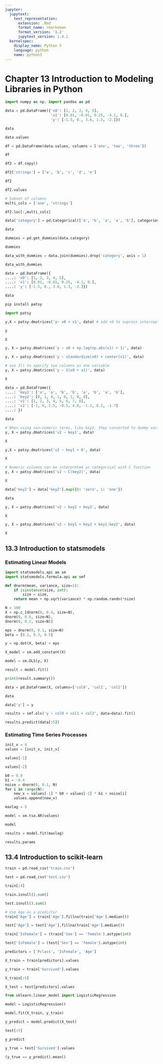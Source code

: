 ```yaml
---
jupyter:
  jupytext:
    text_representation:
      extension: .Rmd
      format_name: rmarkdown
      format_version: '1.2'
      jupytext_version: 1.4.1
  kernelspec:
    display_name: Python 3
    language: python
    name: python3
---
```


# Chapter 13 Introduction to Modeling Libraries in Python

```python
import numpy as np; import pandas as pd
```

```python
data = pd.DataFrame({'x0': [1, 2, 3, 4, 5],
                     'x1': [0.01, -0.01, 0.25, -4.1, 0.],
                     'y': [-1.5, 0., 3.6, 1.3, -2.]})
```

```python
data
```

```python
data.values
```

```python
df = pd.DataFrame(data.values, columns = ['one', 'two', 'three'])
```

```python
df
```

```python
df2 = df.copy()
```

```python
df2['strings'] = ['a', 'b', 'c', 'd', 'e']
```

```python
df2
```

```python
df2.values
```

```python
# Subset of columns
multi_cols = ['one', 'strings']
```

```python
df2.loc[:,multi_cols]
```

```python
data['category'] = pd.Categorical(['a', 'b', 'a', 'a', 'b'], categories = ['a', 'b'])
```

```python
data
```

```python
dummies = pd.get_dummies(data.category)
```

```python
dummies
```

```python
data_with_dummies = data.join(dummies).drop('category', axis = 1)
```

```python
data_with_dummies
```

```python
data = pd.DataFrame({
....: 'x0': [1, 2, 3, 4, 5],
....: 'x1': [0.01, -0.01, 0.25, -4.1, 0.],
....: 'y': [-1.5, 0., 3.6, 1.3, -2.]})
```

```python
data
```

```python
pip install patsy
```

```python
import patsy
```

```python
y,X = patsy.dmatrices('y~ x0 + x1', data) # add +0 to supress intercept
```

```python
y
```

```python
X
```

```python
y, X = patsy.dmatrices('y ~ x0 + np.log(np.abs(x1) + 1)', data)
```

```python
y, X = patsy.dmatrices('y ~ standardize(x0) + center(x1)', data)
```

```python
# use I() to specify two columns as one variable
y, X = patsy.dmatrices('y ~ I(x0 + x1)', data)
```

```python
X
```

```python
data = pd.DataFrame({
....: 'key1': ['a', 'a', 'b', 'b', 'a', 'b', 'a', 'b'],
....: 'key2': [0, 1, 0, 1, 0, 1, 0, 0],
....: 'v1': [1, 2, 3, 4, 5, 6, 7, 8],
....: 'v2': [-1, 0, 2.5, -0.5, 4.0, -1.2, 0.2, -1.7]
....: })
```

```python
data
```

```python
# When using non-numeric terms, like key1, they converted to dummy variables by default
y, X = patsy.dmatrices('v2 ~ key1', data)
```

```python
X
```

```python
y,X = patsy.dmatrices('v2 ~ key1 + 0', data)
```

```python
X
```

```python
# Numeric columns can be interpreted as categorical with C function
y, X = patsy.dmatrices('v2 ~ C(key2)', data)
```

```python
X
```

```python
data['key2'] = data['key2'].map({0: 'zero', 1: 'one'})
```

```python
data
```

```python
y, X = patsy.dmatrices('v2 ~ key1 + key2', data)
```

```python
X
```

```python
y, X = patsy.dmatrices('v2 ~ key1 + key2 + key1:key2', data)
```

```python
X
```

## 13.3 Introduction to statsmodels


### Estimating Linear Models

```python
import statsmodels.api as sm
import statsmodels.formula.api as smf
```

```python
def dnorm(mean, variance, size=1):
    if isinstance(size, int):
        size = size,
    return mean + np.sqrt(variance) * np.random.randn(*size)
```

```python
N = 100
X = np.c_[dnorm(0, 0.4, size=N),
dnorm(0, 0.6, size=N),
dnorm(0, 0.2, size=N)]
```

```python
eps = dnorm(0, 0.1, size=N)
beta = [0.1, 0.3, 0.5]
```

```python
y = np.dot(X, beta) + eps
```

```python
X_model = sm.add_constant(X)
```

```python
model = sm.OLS(y, X)
```

```python
result = model.fit()
```

```python
print(result.summary())
```

```python
data = pd.DataFrame(X, columns=['col0', 'col1', 'col2'])
```

```python
data
```

```python
data['y'] = y
```

```python
results = smf.ols('y ~ col0 + col1 + col2', data=data).fit()
```

```python
results.predict(data[:5])
```

### Estimating Time Series Processes

```python
init_x = 4
values = [init_x, init_x]
```

```python
values[-1]
```

```python
values[-2]
```

```python
b0 = 0.8
b1 = -0.4
noise = dnorm(0, 0.1, N)
for i in range(N):
    new_x = values[-1] * b0 + values[-2] * b1 + noise[i]
    values.append(new_x)
```

```python
maxlag = 5
```

```python
model = sm.tsa.AR(values)
```

```python
model
```

```python
results = model.fit(maxlag)
```

```python
results.params
```

## 13.4 Introduction to scikit-learn

```python
train = pd.read_csv('train.csv')
```

```python
test = pd.read_csv('test.csv')
```

```python
train[:4]
```

```python
train.isnull().sum()
```

```python
test.isnull().sum()
```

```python
# Use Age as a predictor
train['Age'] = train['Age'].fillna(train['Age'].median())
```

```python
test['Age'] = test['Age'].fillna(train['Age'].median())
```

```python
train['IsFemale'] = (train['Sex'] == 'female').astype(int)
```

```python
test['IsFemale'] = (test['Sex'] == 'female').astype(int)
```

```python
predictors = ['Pclass', 'IsFemale', 'Age']
```

```python
X_train = train[predictors].values
```

```python
y_train = train['Survived'].values
```

```python
X_train[:5]
```

```python
X_test = test[predictors].values
```

```python
from sklearn.linear_model import LogisticRegression
```

```python
model = LogisticRegression()
```

```python
model.fit(X_train, y_train)
```

```python
y_predict = model.predict(X_test)
```

```python
test[:5]
```

```python
y_predict
```

```python
y_true = test['Survived'].values
```

```python
(y_true == y_predict).mean()
```

```python

```
